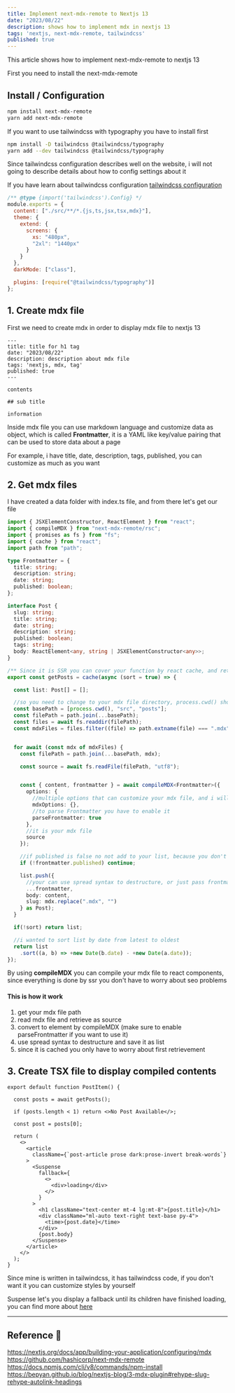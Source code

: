 ```yaml
---
title: Implement next-mdx-remote to Nextjs 13 
date: "2023/08/22"
description: shows how to implement mdx in nextjs 13
tags: 'nextjs, next-mdx-remote, tailwindcss'
published: true
---
```


This article shows how to implement next-mdx-remote to nextjs 13

First you need to install the next-mdx-remote

## Install / Configuration

```bash
npm install next-mdx-remote
yarn add next-mdx-remote
```


If you want to use tailwindcss with typography you have to install first

```bash
npm install -D tailwindcss @tailwindcss/typography
yarn add --dev tailwindcss @tailwindcss/typography
```


Since tailwindcss configuration describes well on the website, i will not going to describe details about how to config settings about it

If you have learn about tailwindcss configuration [tailwindcss configuration](https://tailwindcss.com/docs/installation)

```js:tailwind.config.js js showLineNumbers
/** @type {import('tailwindcss').Config} */
module.exports = {
  content: ["./src/**/*.{js,ts,jsx,tsx,mdx}"],
  theme: {
    extend: {
      screens: {
        xs: "480px",
        "2xl": "1440px"
      }
    }
  },
  darkMode: ["class"],

  plugins: [require("@tailwindcss/typography")]
};
```

## 1. Create mdx file

First we need to create mdx in order to display mdx file to nextjs 13

```markdown:sample.mdx showLineNumbers
---
title: title for h1 tag
date: "2023/08/22"
description: description about mdx file
tags: 'nextjs, mdx, tag'
published: true
---

contents

## sub title

information

```

Inside mdx file you can use markdown language and customize data as object, which is called **Frontmatter**, it is a YAML like key/value pairing that can be used to store data about a page

For example, i have title, date, description, tags, published, you can customize as much as you want


## 2. Get mdx files

I have created a data folder with index.ts file, and from there let's get our file


```ts:index.ts showLineNumbers
import { JSXElementConstructor, ReactElement } from "react";
import { compileMDX } from "next-mdx-remote/rsc";
import { promises as fs } from "fs";
import { cache } from "react";
import path from "path";

type Frontmatter = {
  title: string;
  description: string;
  date: string;
  published: boolean;
};

interface Post {
  slug: string;
  title: string;
  date: string;
  description: string;
  published: boolean;
  tags: string;
  body: ReactElement<any, string | JSXElementConstructor<any>>;
}

/** Since it is SSR you can cover your function by react cache, and retrieve later on*/
export const getPosts = cache(async (sort = true) => {

  const list: Post[] = [];

  //so you need to change to your mdx file directory, process.cwd() shows your root directory
  const basePath = [process.cwd(), "src", "posts"];
  const filePath = path.join(...basePath);
  const files = await fs.readdir(filePath);
  const mdxFiles = files.filter((file) => path.extname(file) === ".mdx");


  for await (const mdx of mdxFiles) {
    const filePath = path.join(...basePath, mdx);

    const source = await fs.readFile(filePath, "utf8");


    const { content, frontmatter } = await compileMDX<Frontmatter>({
      options: {
        //multiple options that can customize your mdx file, and i will talk about it later
        mdxOptions: {},
        //to parse Frontmatter you have to enable it
        parseFrontmatter: true
      },
      //it is your mdx file
      source
    });

    //if published is false no not add to your list, because you don't want to display unfinished post to readers
    if (!frontmatter.published) continue;

    list.push({
      //your can use spread syntax to destructure, or just pass frontmatter as you like
      ...frontmatter,
      body: content,
      slug: mdx.replace(".mdx", "")
    } as Post);
  }

  if(!sort) return list;

  //i wanted to sort list by date from latest to oldest
  return list
    .sort((a, b) => +new Date(b.date) - +new Date(a.date));
});
```

By using **compileMDX** you can compile your mdx file to react components, since everything is done by ssr you don't have to worry about seo problems

#### This is how it work

1. get your mdx file path
2. read mdx file and retrieve as source
3. convert to element by compileMDX (make sure to enable parseFrontmatter if you want to use it)
4. use spread syntax to destructure and save it as list
5. since it is cached you only have to worry about first retrievement

## 3. Create TSX file to display compiled contents


```tsx:post-item.tsx showLineNumbers
export default function PostItem() {

  const posts = await getPosts();

  if (posts.length < 1) return <>No Post Available</>;

  const post = posts[0];

  return (
    <>
      <article
        className={`post-article prose dark:prose-invert break-words`}
      >
        <Suspense
          fallback={
            <>
              <div>loading</div>
            </>
          }
        >
          <h1 className="text-center mt-4 lg:mt-8">{post.title}</h1>
          <div className="ml-auto text-right text-base py-4">
            <time>{post.date}</time>
          </div>
          {post.body}
        </Suspense>
      </article>
    </>
  );
}
```

Since mine is written in tailwindcss, it has tailwindcss code, if you don't want it you can customize styles by yourself

Suspense let's you display a fallback until its children have finished loading, you can find more about [here](https://react.dev/reference/react/Suspense)

<hr />

## Reference 🔗

https://nextjs.org/docs/app/building-your-application/configuring/mdx<br/>
https://github.com/hashicorp/next-mdx-remote<br/>
https://docs.npmjs.com/cli/v8/commands/npm-install<br/>
https://bepyan.github.io/blog/nextjs-blog/3-mdx-plugin#rehype-slug-rehype-autolink-headings<br/>
